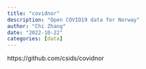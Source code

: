 ```yaml
---
title: "covidnor"
description: "Open COVID19 data for Norway"
author: "Chi Zhang"
date: "2022-10-22"
categories: [data]
---
```


https://github.com/csids/covidnor
